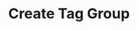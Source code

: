 ---
title: "Create Tag Group"
openapi: "POST /v0/platform/tag-groups"
description: "Create a platform tag group"
---